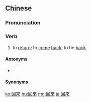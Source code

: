 {{also|回来}}
==Chinese==
{{zh-forms|s=回来}}

===Pronunciation===
{{zh-pron
|m=huílái,tl=y
|ma=y
|c=wui4 loi4
|w=3hhue le
|cat=v
}}

===Verb===
{{zh-verb}}

# to [[return]]; to [[come]] [[back]]; to be [[back]]
#: {{zh-x|馬上 回來|be right back}}

====Antonyms====
* {{zh-l|回去}}

====Synonyms====
{{zh-dial}}

{{zh-cat|Beginning}}

[[ko:回來]]
[[hu:回來]]
[[mg:回來]]
[[ja:回來]]